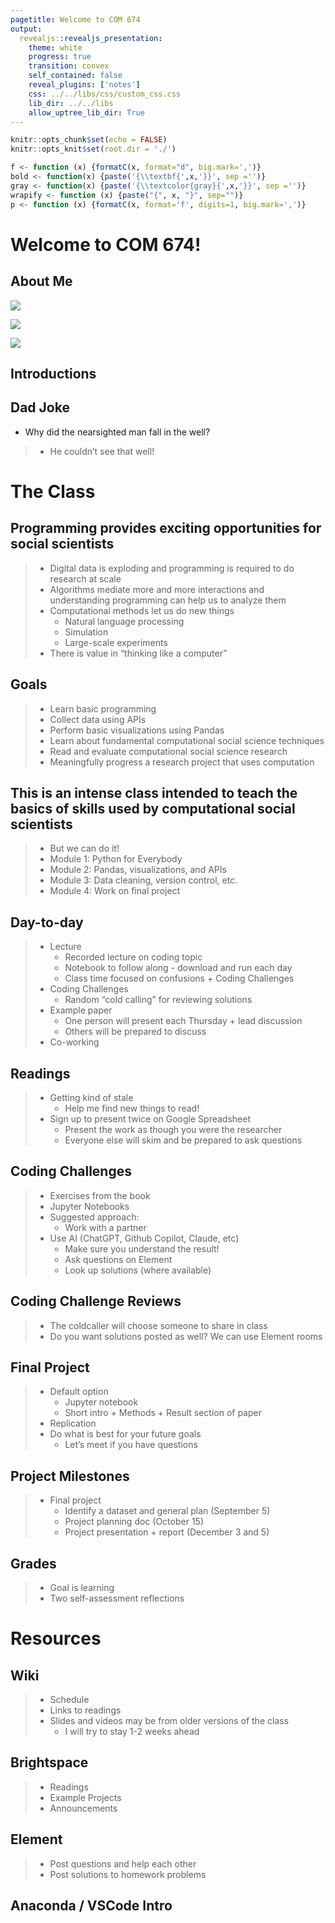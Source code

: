 ```yaml
---
pagetitle: Welcome to COM 674
output: 
  revealjs::revealjs_presentation:
    theme: white
    progress: true
    transition: convex
    self_contained: false
    reveal_plugins: ['notes']
    css: ../../libs/css/custom_css.css
    lib_dir: ../../libs
    allow_uptree_lib_dir: True
---
```


```r
knitr::opts_chunk$set(echo = FALSE)
knitr::opts_knit$set(root.dir = './')

f <- function (x) {formatC(x, format="d", big.mark=',')}
bold <- function(x) {paste('{\\textbf{',x,'}}', sep ='')}
gray <- function(x) {paste('{\\textcolor{gray}{',x,'}}', sep ='')}
wrapify <- function (x) {paste("{", x, "}", sep="")}
p <- function (x) {formatC(x, format='f', digits=1, big.mark=',')}
```

# Welcome to COM 674!

## About Me

<div class='container'>
<div class='col fragment'>
<img src='./images/the_fam.jpg'/>
</div>
<div class='col fragment'>
<img src='./images/sna.png' style='max-width:250px;'>
</div>
<div class='col fragment'>
<img src="https://vignette.wikia.nocookie.net/logopedia/images/c/cd/Reddit_2017_%28Stacked%29.svg/revision/latest/scale-to-width-down/709?cb=20190502124341" style='max-width:200px;'/>
</div>
</div>

## Introductions

## Dad Joke

- Why did the nearsighted man fall in the well?

> - He couldn't see that well!

# The Class


## Programming provides exciting opportunities for social scientists

> - Digital data is exploding and programming is required to do research at scale
> - Algorithms mediate more and more interactions and understanding programming can help us to analyze them
> - Computational methods let us do new things
>	- Natural language processing
>	- Simulation
>	- Large-scale experiments
> - There is value in "thinking like a computer"

## Goals

> - Learn basic programming
> - Collect data using APIs
> - Perform basic visualizations using Pandas
> - Learn about fundamental computational social science techniques
> - Read and evaluate computational social science research
> - Meaningfully progress a research project that uses computation

## This is an intense class intended to teach the basics of skills used by computational social scientists

> - But we can do it!
> - Module 1: Python for Everybody
> - Module 2: Pandas, visualizations, and APIs
> - Module 3: Data cleaning, version control, etc.
> - Module 4: Work on final project

## Day-to-day

> - Lecture
>	- Recorded lecture on coding topic
>	- Notebook to follow along - download and run each day
>	- Class time focused on confusions + Coding Challenges
> - Coding Challenges
>	- Random "cold calling" for reviewing solutions
> - Example paper
>	- One person will present each Thursday + lead discussion
>	- Others will be prepared to discuss
> - Co-working

## Readings

> - Getting kind of stale
>   - Help me find new things to read!
> - Sign up to present twice on Google Spreadsheet
>   - Present the work as though you were the researcher
>   - Everyone else will skim and be prepared to ask questions

## Coding Challenges

> - Exercises from the book
> - Jupyter Notebooks
> - Suggested approach:
>	- Work with a partner
> - Use AI (ChatGPT, Github Copilot, Claude, etc)
>     - Make sure you understand the result!
>	- Ask questions on Element
>	- Look up solutions (where available)

## Coding Challenge Reviews

> - The coldcaller will choose someone to share in class
> - Do you want solutions posted as well? We can use Element rooms


## Final Project

> - Default option
>	- Jupyter notebook
>	- Short intro + Methods + Result section of paper
> - Replication
> - Do what is best for your future goals
>   - Let's meet if you have questions

## Project Milestones

> - Final project
>	- Identify a dataset and general plan (September 5)
>	- Project planning doc (October 15)
>	- Project presentation + report (December 3 and 5)

## Grades

> - Goal is learning
> - Two self-assessment reflections

# Resources

## Wiki

> - Schedule
> - Links to readings
> - Slides and videos may be from older versions of the class
>	- I will try to stay 1-2 weeks ahead

## Brightspace

> - Readings
> - Example Projects
> - Announcements

## Element

> - Post questions and help each other
> - Post solutions to homework problems

## Anaconda / VSCode Intro
